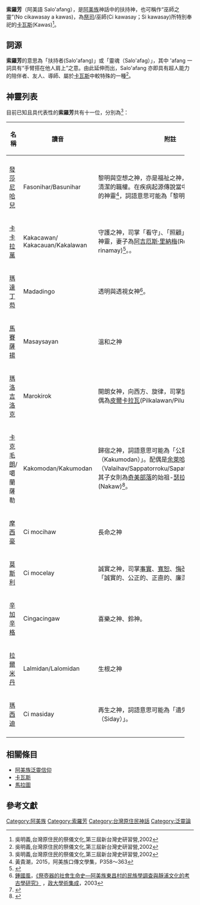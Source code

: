 {{expert|subject=臺灣原住民族}}

'''索羅芳'''（阿美語 Salo'afang），是[[阿美族|阿美族]]神話中的扶持神，也可稱作“巫師之靈”(No cikawasay a kawas)，為[[祭司|祭司]]/巫師(Ci kawasay；Si kawasay)所特別奉祀的[[卡瓦斯_(阿美族)|卡瓦斯]](Kawas)<ref name="台灣原住民的祭儀文化">吳明義,台灣原住民的祭儀文化,第三屆新台灣史研習營,2002</ref>。

== 詞源 ==
'''索羅芳'''的意思為「扶持者(Salo'afang)」或「靈魂（Salo'afag）」，其中 'afang 一詞具有“手臂搭在他人肩上”之意。由此延伸而出，Salo'afang 亦即具有超人能力的陪伴者、友人、導師、屬於[[卡瓦斯_(阿美族)|卡瓦斯]]中較特殊的一種<ref name="台灣原住民的祭儀文化">吳明義,台灣原住民的祭儀文化,第三屆新台灣史研習營,2002</ref>。

== 神靈列表 ==
目前已知且具代表性的'''索羅芳'''共有十一位，分別為<ref name="台灣原住民的祭儀文化">吳明義,台灣原住民的祭儀文化,第三屆新台灣史研習營,2002</ref>{{Rp|47}}：

{| class="wikitable sortable"
! width=15%|名稱!!width=20%|讀音!!width=60%|附註
|-align=center
|-
|[[發莎尼哈兒|發莎尼哈兒]]
| Fasonihar/Basunihar
|黎明與空想之神，亦是福祉之神，司掌預防疾病及環境清潔的職權。在疾病起源傳說當中，被稱之為驅逐疾病的神靈<ref name="阿美族口傳文學集">黃貴潮，2015，阿美族口傳文學集，P358～363</ref>，詞語意思可能為「黎明（Nihar）」。
|-
|[[卡卡拉萬|卡卡拉萬]]
| Kakacawan/ Kakacauan/Kakalawan
|守護之神，司掌「看守」、「照顧」、「保護」、「扶助」的神靈，妻子為[[阿吉厄斯·里納梅|阿吉厄斯·里納梅]](Rogats renamai/Rgos rinamay)<ref name="臺灣山胞各族傳統神話故事與傳說文獻編纂研究">{{cite web |author=[[尹建中|尹建中]] |title=臺灣山胞各族傳統神話故事與傳說文獻編纂研究 |url=https://tm.ncl.edu.tw/article?u=024_008_0000265272&lang=chn |publisher=人類學系 |work=[[國立臺灣大學|國立臺灣大學]] |accessdate=1994 |archive-date=2021-05-21 |archive-url=https://web.archive.org/web/20210521122916/https://tm.ncl.edu.tw/article?u=024_008_0000265272&lang=chn |dead-url=no }}</ref>。。
|-
|[[瑪達丁芶|瑪達丁芶]]
| Madadingo
|透明與透視女神<ref name="祭壺器的社會生命史—阿美族東昌村的民族學調查與靜浦文化的考古學研究">[[鍾國風|鍾國風]]，[http://nccur.lib.nccu.edu.tw/bitstream/140.119/69463/1/950201.pdf 《祭壺器的社會生命史—阿美族東昌村的民族學調查與靜浦文化的考古學研究》] {{Wayback|url=http://nccur.lib.nccu.edu.tw/bitstream/140.119/69463/1/950201.pdf |date=20210521155253 }}，[[政大學術集成|政大學術集成]]，2003</ref>{{Rp|211}}。
|-
|[[馬賽薩揚|馬賽薩揚]]
| Masaysayan
|溫和之神
|-
|[[瑪洛吉洛克|瑪洛吉洛克]]
| Marokirok
|開朗女神，向西方、旋律，司掌[[情感|情感]]、[[情緒|情緒]]、[[道德|道德]]。配偶為[[皮爾卡拉瓦|皮爾卡拉瓦]](Pilkalawan/Pilukalau)<ref name="Tamih yaya的故事">{{cite web|url=https://aya.ioe.sinica.edu.tw/index.php/Frontend/loreDetail/77|title=Tamih yaya的故事（ilangalau的故事）|accessdate=1958-10-01|archive-date=2019-10-22|archive-url=https://web.archive.org/web/20191022232643/http://aya.ioe.sinica.edu.tw/index.php/Frontend/loreDetail/77|dead-url=no}}</ref>。
|-
|[[卡克毛朗|卡克毛朗]]/噶蘭薩勒
| Kakomodan/Kakumodan
|歸宿之神，詞語意思可能為「公眾人、大家的尊者（Kakumodan）」。配偶是[[余萊哈布|余萊哈布]]（Valaihav/Sappatorroku/Sapatoroku/Fodayhafo），其子女則為[[奇美河階群|奇美部落]]的始祖-[[瑟拉與娜高|瑟拉]](Sera)和[[瑟拉與娜高|娜高]](Nakaw)<ref name="Kakomodan sapatrok 噶蘭薩勒傳">{{cite web|url=https://aya.ioe.sinica.edu.tw/index.php/Frontend/loreDetail/216|title=Kakomodan sapatrok 噶蘭薩勒傳|accessdate=1984-04-05|archive-date=2019-03-07|archive-url=https://web.archive.org/web/20190307045124/http://aya.ioe.sinica.edu.tw/index.php/Frontend/loreDetail/216|dead-url=no}}</ref>。
|-
|[[摩西豪|摩西豪]]
| Ci mocihaw
|長命之神
|-
|[[莫斯利|莫斯利]]
| Ci mocelay
|誠實之神，司掌[[事實|事實]]、[[寬恕|寬恕]]、[[懺悔|悔改]]。詞語意思可能為「誠實的、公正的、正直的、廉潔的（Mo'cel）」。
|-
|[[辛加辛格|辛加辛格]]
| Cingacingaw
|喜樂之神、鈴神。
|-
|[[拉爾米丹|拉爾米丹]]
| Lalmidan/Lalomidan
|生根之神
|-
|[[瑪西迪|瑪西迪]]
| Ci masiday
|再生之神，詞語意思可能為「遺失、遺留、遺忘（Siday）」。
|-
|}

== 相關條目 ==
* [[阿美族泛靈信仰|阿美族泛靈信仰]]
* [[卡瓦斯_(阿美族)|卡瓦斯]]
* [[馬拉圖|馬拉圖]]

== 參考文獻 ==
{{reflist}}

[[Category:阿美族|Category:阿美族]]
[[Category:索羅芳|Category:索羅芳]]
[[Category:台灣原住民神話|Category:台灣原住民神話]]
[[Category:泛靈論|Category:泛靈論]]